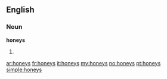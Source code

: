 ==English==

===Noun===
'''honeys'''

# {{plural of|[[honey]]}}

[[ar:honeys]]
[[fr:honeys]]
[[it:honeys]]
[[my:honeys]]
[[no:honeys]]
[[pt:honeys]]
[[simple:honeys]]